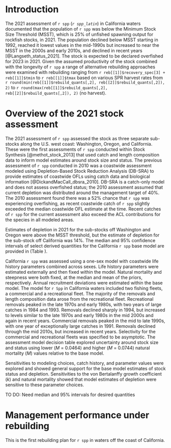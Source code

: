# Introduction

The 2021 assessment of `r spp` (_`r spp_latin`_) in California waters documented that the population of `r spp` was below the Minimum Stock Size Threshold (MSST), which is 25% of unfished spawning output for rockfish stocks, in 2021. The population declined below MSST starting in 1992, reached it lowest values in the mid-1990s but increased to near the MSST in the 2000s and early 2010s, and declined in recent years [@Langseth_status_2021]. The stock is expected to be declared overfished for 2023 in 2021. Given the assumed productivity of the stock combined with the longevity of `r spp` a range of alternative rebuilding approaches were examined with rebuilding ranging from `r reb[[1]]$recovery_spec[3] + reb[[1]]$tmin ` to `r reb[[1]]$tmax ` based on various SPR harvest rates from `r round(min(reb[[1]]$rebuild_quants[,2], reb[[2]]$rebuild_quants[,2]), 2)` to `r round(max(reb[[1]]$rebuild_quants[,2], reb[[2]]$rebuild_quants[,2]), 2)` (no harvest). 


# Overview of the 2021 stock assessment

The 2021 assessment of `r spp` assessed the stock as three separate sub-stocks along the U.S. west coast: Washington, Oregon, and California. These were the first assessments of `r spp` conducted within Stock Synthesis [@methot_stock_2013] that used catch and length composition data to inform model estimates around stock size and status. The previous assessment of `r spp` conducted in 2010 was a coastwide assessment modeled using Depletion-Based Stock Reduction Analysis (DB-SRA) to provide estimates of coastwide OFLs using catch data and biological information [@DickandMacCall_dbsra_2010]. DB-SRA is a catch-only model and does not assess overfished status; the 2010 assessment assumed that current depletion was distributed around the management target of 40%. The 2010 assessment found there was a 52% chance that `r spp` was experiencing overfishing, as recent coastwide catch of `r spp` slightly exceeded the median coastwide OFL estimate at the time. Recent catches of `r spp` for the current assessment also exceed the ACL contributions for the species in all modeled areas. 

Estimates of depletion in 2021 for the sub-stocks off Washington and Oregon were above the MSST threshold, but the estimate of depletion for the sub-stock off California was 14%. The median and 95% confidence intervals of select derived quantities for the California `r spp` base model are provided in (Table \ref{tab:model-summary}).

California `r spp` was assessed using a one-sex model with coastwide life history parameters combined across sexes. Life history parameters were estimated externally and then fixed within the model. Natural mortality and steepness were both fixed, at the median and mean of the priors, respectively. Annual recruitment deviations were estimated within the base model. The model for `r Spp` in California waters included two fishing fleets, a commercial and a recreational fleet. The majority of the removals and length composition data arose from the recreational fleet. Recreational removals peaked in the late 1970s and early 1980s, with two years of large catches in 1984 and 1993. Removals declined sharply in 1994, but increased to levels similar to the late 1970s and early 1980s in the mid 2000s and again in recent years. Commercial removals peaked in the mid to late 1990s, with one year of exceptionally large catches in 1991. Removals declined through the mid 2010s, but increased in recent years. Selectivity for the commercial and recreational fleets was specified to be asymptotic. The assessment model decision table explored uncertainty around stock size and status using lower ($M$ = 0.0464) and higher ($M$ = 0.0744) natural mortality ($M$) values relative to the base model.

Sensitivities to modeling choices, catch history, and parameter values were explored and showed general support for the base model estimates of stock status and depletion. Sensitivities to the von Bertalanffy growth coefficient ($k$) and natural mortality showed that model estimates of depletion were sensitive to these parameter choices.  

TO DO: Need median and 95% intervals for desired quantities

# Management performance under rebuilding

This is the first rebuilding plan for `r spp` in waters off the coast of California.


